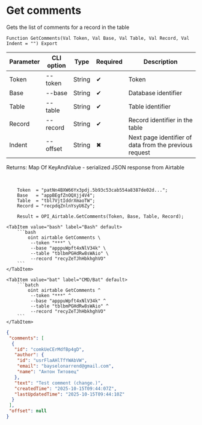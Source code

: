 ﻿---
sidebar_position: 1
description: Get comments and other functions to work with Airtable in the Open Integration Package, a free open-source integration library for 1C:Enterprise 8, OneScript and CLI
keywords: [1C, 1С, 1С:Enterprise, 1С:Enterprise 8.3, API, Integration, Services, Exchange, OneScript, CLI, Airtable]
---


# Get comments
 Gets the list of comments for a record in the table



`Function GetComments(Val Token, Val Base, Val Table, Val Record, Val Indent = "") Export`

  | Parameter | CLI option | Type | Required | Description |
  |-|-|-|-|-|
  | Token | --token | String | &#x2714; | Token |
  | Base | --base | String | &#x2714; | Database identifier |
  | Table | --table | String | &#x2714; | Table identifier |
  | Record | --record | String | &#x2714; | Record identifier in the table |
  | Indent | --offset | String | &#x2716; | Next page identifier of data from the previous request |

  
  Returns:  Map Of KeyAndValue - serialized JSON response from Airtable

<br/>



```bsl title="1C:Enterprise/OneScript code example"
    Token  = "patNn4BXW66Yx3pdj.5b93c53cab554a8387de02d...";
    Base   = "appBEgfZnOQXjj4V4";
    Table  = "tbl7VjtIddrXmaoTW";
    Record = "recpdqZnlnYsyU6Zy";

    Result = OPI_Airtable.GetComments(Token, Base, Table, Record);
```
 

 <Tabs>
  
    <TabItem value="bash" label="Bash" default>
        ```bash
            oint airtable GetComments \
             --token "***" \
             --base "apppuWpft4xNlV34k" \
             --table "tblbmPGHdRw8sWAio" \
             --record "recyZeTJhHbkhghVO"
        ```
    </TabItem>
  
    <TabItem value="bat" label="CMD/Bat" default>
        ```batch
            oint airtable GetComments ^
             --token "***" ^
             --base "apppuWpft4xNlV34k" ^
             --table "tblbmPGHdRw8sWAio" ^
             --record "recyZeTJhHbkhghVO"
        ```
    </TabItem>
</Tabs>


```json title="Result"
{
 "comments": [
  {
   "id": "comkUeCErMdfBp4gD",
   "author": {
    "id": "usrFlaAHlTfYWAbVW",
    "email": "bayselonarrend@gmail.com",
    "name": "Антон Титовец"
   },
   "text": "Test comment (change.)",
   "createdTime": "2025-10-15T09:44:07Z",
   "lastUpdatedTime": "2025-10-15T09:44:10Z"
  }
 ],
 "offset": null
}
```
